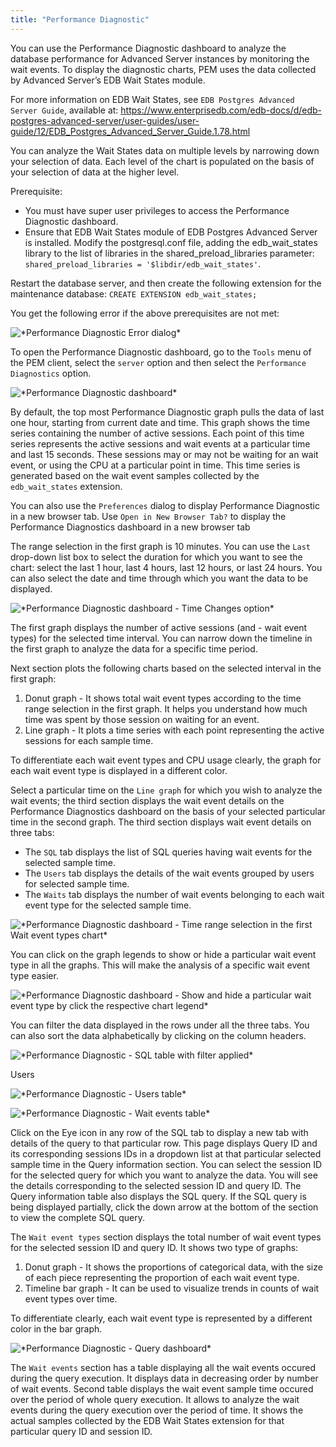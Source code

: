 ```yaml
---
title: "Performance Diagnostic"
---
```


<div id="performance_diagnostic" class="registered_link"></div>

You can use the Performance Diagnostic dashboard to analyze the database performance for Advanced Server instances by monitoring the wait events. To display the diagnostic charts, PEM uses the data collected by Advanced Server’s EDB Wait States module.

For more information on EDB Wait States, see `EDB Postgres Advanced Server Guide`, available at: <https://www.enterprisedb.com/edb-docs/d/edb-postgres-advanced-server/user-guides/user-guide/12/EDB_Postgres_Advanced_Server_Guide.1.78.html>

You can analyze the Wait States data on multiple levels by narrowing down your selection of data. Each level of the chart is populated on the basis of your selection of data at the higher level.

Prerequisite:

-   You must have super user privileges to access the Performance Diagnostic dashboard.
-   Ensure that EDB Wait States module of EDB Postgres Advanced Server is installed. Modify the postgresql.conf file, adding the edb_wait_states library to the list of libraries in the shared_preload_libraries parameter: `shared_preload_libraries = '$libdir/edb_wait_states'`.

Restart the database server, and then create the following extension for the maintenance database: `CREATE EXTENSION edb_wait_states;`

You get the following error if the above prerequisites are not met:

![\*Performance Diagnostic Error dialog\*](images/performance_diagnostic_error.png)

To open the Performance Diagnostic dashboard, go to the `Tools` menu of the PEM client, select the `server` option and then select the `Performance Diagnostics` option.

![\*Performance Diagnostic dashboard\*](images/performance_diagnostic_intro.png)

By default, the top most Performance Diagnostic graph pulls the data of last one hour, starting from current date and time. This graph shows the time series containing the number of active sessions. Each point of this time series represents the active sessions and wait events at a particular time and last 15 seconds. These sessions may or may not be waiting for an wait event, or using the CPU at a particular point in time. This time series is generated based on the wait event samples collected by the `edb_wait_states` extension.

You can also use the `Preferences` dialog to display Performance Diagnostic in a new browser tab. Use `Open in New Browser Tab?` to display the Performance Diagnostics dashboard in a new browser tab

The range selection in the first graph is 10 minutes. You can use the `Last` drop-down list box to select the duration for which you want to see the chart: select the last 1 hour, last 4 hours, last 12 hours, or last 24 hours. You can also select the date and time through which you want the data to be displayed.

![\*Performance Diagnostic dashboard - Time Changes option\*](images/performance_diagnostic_datetime_selection.png)

The first graph displays the number of active sessions (and - wait event types) for the selected time interval. You can narrow down the timeline in the first graph to analyze the data for a specific time period.

Next section plots the following charts based on the selected interval in the first graph:

1.  Donut graph - It shows total wait event types according to the time range selection in the first graph. It helps you understand how much time was spent by those session on waiting for an event.
2.  Line graph - It plots a time series with each point representing the active sessions for each sample time.

To differentiate each wait event types and CPU usage clearly, the graph for each wait event type is displayed in a different color.

Select a particular time on the `Line graph` for which you wish to analyze the wait events; the third section displays the wait event details on the Performance Diagnostics dashboard on the basis of your selected particular time in the second graph. The third section displays wait event details on three tabs:

-   The `SQL` tab displays the list of SQL queries having wait events for the selected sample time.
-   The `Users` tab displays the details of the wait events grouped by users for selected sample time.
-   The `Waits` tab displays the number of wait events belonging to each wait event type for the selected sample time.

![\*Performance Diagnostic dashboard - Time range selection in the first Wait event types chart\*](images/performance_diagnostic_timeseries_selection.png)

You can click on the graph legends to show or hide a particular wait event type in all the graphs. This will make the analysis of a specific wait event type easier.

![\*Performance Diagnostic dashboard - Show and hide a particular wait event type by click the respective chart legend\*](images/performance_diagnostic_chart_legends.png)

You can filter the data displayed in the rows under all the three tabs. You can also sort the data alphabetically by clicking on the column headers.

![\*Performance Diagnostic - SQL table with filter applied\*](images/performance_diagnostic_table_filter.png)

Users

![\*Performance Diagnostic - Users table\*](images/performance_diagnostic_users_table.png)

![\*Performance Diagnostic - Wait events table\*](images/performance_diagnostic_wait_events.png)

Click on the Eye icon in any row of the SQL tab to display a new tab with details of the query to that particular row. This page displays Query ID and its corresponding sessions IDs in a dropdown list at that particular selected sample time in the Query information section. You can select the session ID for the selected query for which you want to analyze the data. You will see the details corresponding to the selected session ID and query ID. The Query information table also displays the SQL query. If the SQL query is being displayed partially, click the down arrow at the bottom of the section to view the complete SQL query.

The `Wait event types` section displays the total number of wait event types for the selected session ID and query ID. It shows two type of graphs:

1.  Donut graph - It shows the proportions of categorical data, with the size of each piece representing the proportion of each wait event type.
2.  Timeline bar graph - It can be used to visualize trends in counts of wait event types over time.

To differentiate clearly, each wait event type is represented by a different color in the bar graph.

![\*Performance Diagnostic - Query dashboard\*](images/performance_diagnostic_query_dashboard.png)

The `Wait events` section has a table displaying all the wait events occured during the query execution. It displays data in decreasing order by number of wait events. Second table displays the wait event sample time occured over the period of whole query execution. It allows to analyze the wait events during the query execution over the period of time. It shows the actual samples collected by the EDB Wait States extension for that particular query ID and session ID.
